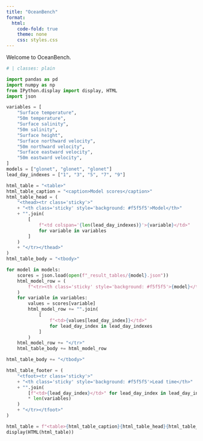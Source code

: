 ```yaml
---
title: "OceanBench"
format:
  html:
    code-fold: true
    theme: none
    css: styles.css
---
```


Welcome to OceanBench.



```python
# | classes: plain

import pandas as pd
import numpy as np
from IPython.display import display, HTML
import json

variables = [
    "Surface temperature",
    "50m temperature",
    "Surface salinity",
    "50m salinity",
    "Surface height",
    "Surface northward velocity",
    "50m northward velocity",
    "Surface eastward velocity",
    "50m eastward velocity",
]
models = ["glonet", "glonet", "glonet"]
lead_day_indexes = ["1", "3", "5", "7", "9"]

html_table = "<table>"
html_table_caption = "<caption>Model scores</caption>"
html_table_head = (
    "<thead><tr class='sticky'>"
    + "<th class='sticky' style='background: #f5f5f5'>Model</th>"
    + "".join(
        [
            f"<td colspan='{len(lead_day_indexes)}'>{variable}</td>"
            for variable in variables
        ]
    )
    + "</tr></thead>"
)
html_table_body = "<tbody>"

for model in models:
    scores = json.load(open(f"_result_tables/{model}.json"))
    html_model_row = (
        f"<tr><th class='sticky' style='background: #f5f5f5'>{model}</th>"
    )
    for variable in variables:
        values = scores[variable]
        html_model_row += "".join(
            [
                f"<td>{values[lead_day_index]}</td>"
                for lead_day_index in lead_day_indexes
            ]
        )
    html_model_row += "</tr>"
    html_table_body += html_model_row

html_table_body += "</tbody>"

html_table_footer = (
    "<tfoot><tr class='sticky'>"
    + "<th class='sticky' style='background: #f5f5f5'>Lead time</th>"
    + "".join(
        [f"<td>{lead_day_index}</td>" for lead_day_index in lead_day_indexes]
        * len(variables)
    )
    + "</tr></tfoot>"
)

html_table = f"<table>{html_table_caption}{html_table_head}{html_table_body}{html_table_footer}</table>"
display(HTML(html_table))
```

